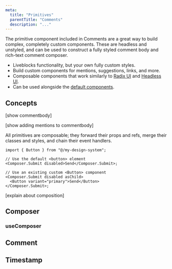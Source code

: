 ```yaml
---
meta:
  title: "Primitives"
  parentTitle: "Comments"
  description: "..."
---
```


The primitive component included in Comments are a great way to build complex,
completely custom components. These are headless and unstyled, and can be used
to construct a fully styled comment body and rich-text comment composer.

- Liveblocks functionality, but your own fully custom styles.
- Build custom components for mentions, suggestions, links, and more.
- Composable components that work similarly to
  [Radix UI](https://www.radix-ui.com/) and
  [Headless UI](https://headlessui.com/).
- Can be used alongside the
  [default components](/docs/products/comments/default-components).

## Concepts

[show commentbody]

[show adding mentions to commentbody]

All primitives are composable; they forward their props and refs, merge their
classes and styles, and chain their event handlers.

```tsx
import { Button } from "@/my-design-system";

// Use the default <button> element
<Composer.Submit disabled>Send</Composer.Submit>;

// Use an existing custom <Button> component
<Composer.Submit disabled asChild>
  <Button variant="primary">Send</Button>
</Composer.Submit>;
```

[explain about composition]

## Composer

### useComposer

## Comment

## Timestamp

